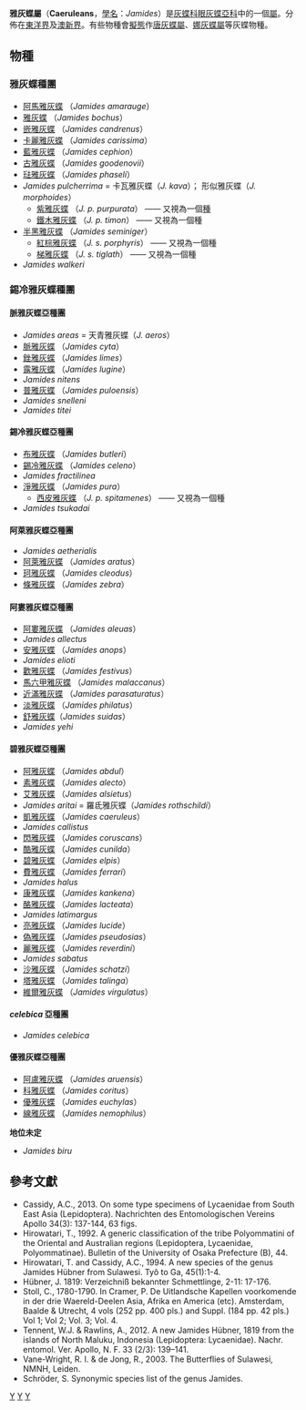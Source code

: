 {{NoteTA|G1=Butterfly}}
{{Automatic Taxobox
| taxon = Jamides
| authority = Hübner, [1819]
| image = JamidesBochusPhaidonMAC1.jpg
| image_caption = 雅灰蝶 (''Jamides bochus phaidon'', ♂)
| type_species = [[雅灰蝶|雅灰蝶]]<br />''Papilio bochus''
| type_species_authority = Stoll, [1782]
| subdivision_ranks = [[物種|物種]]
| subdivision = 有60多種，詳見正文。
| synonyms =
}}

'''雅灰蝶屬'''（'''Caeruleans'''，[[學名|學名]]：''Jamides''）是[[灰蝶科|灰蝶科]][[眼灰蝶亞科|眼灰蝶亞科]]中的一個[[屬|屬]]。分佈在[[東洋界|東洋界]]及[[澳新界|澳新界]]。有些物種會[[擬態|擬態]]作[[唐灰蝶屬|唐灰蝶屬]]、[[娜灰蝶屬|娜灰蝶屬]]等灰蝶物種。

== 物種 ==
=== 雅灰蝶種團 ===
* [[阿馬雅灰蝶|阿馬雅灰蝶]] （''Jamides amarauge''）
* [[雅灰蝶|雅灰蝶]] （''Jamides bochus''）
* [[嵌雅灰蝶|嵌雅灰蝶]] （''Jamides candrenus''）
* [[卡麗雅灰蝶|卡麗雅灰蝶]] （''Jamides carissima''）
* [[藍雅灰蝶|藍雅灰蝶]] （''Jamides cephion''）
* [[古雅灰蝶|古雅灰蝶]] （''Jamides goodenovii''）
* [[琺雅灰蝶|琺雅灰蝶]] （''Jamides phaseli''）
* ''Jamides pulcherrima'' = 卡瓦雅灰蝶（''J. kava''）； 形似雅灰蝶（''J. morphoides''）
** [[紫雅灰蝶|紫雅灰蝶]] （''J. p. purpurata''） —— 又視為一個[[種|種]]
** [[鐵木雅灰蝶|鐵木雅灰蝶]] （''J. p. timon''） —— 又視為一個種
* [[半黑雅灰蝶|半黑雅灰蝶]] （''Jamides seminiger''）
** [[紅棕雅灰蝶|紅棕雅灰蝶]] （''J. s. porphyris''） —— 又視為一個種
** [[梯雅灰蝶|梯雅灰蝶]] （''J. s. tiglath''） —— 又視為一個種
* ''Jamides walkeri''

=== 錫冷雅灰蝶種團 ===
==== 脈雅灰蝶亞種團 ====
* ''Jamides areas'' = 天青雅灰蝶（''J. aeros''）
* [[脈雅灰蝶|脈雅灰蝶]] （''Jamides cyta''）
* [[銼雅灰蝶|銼雅灰蝶]] （''Jamides limes''）
* [[露雅灰蝶|露雅灰蝶]] （''Jamides lugine''）
* ''Jamides nitens''
* [[普雅灰蝶|普雅灰蝶]] （''Jamides puloensis''）
* ''Jamides snelleni''
* ''Jamides titei''

==== 錫冷雅灰蝶亞種團 ====
* [[布雅灰蝶|布雅灰蝶]]  （''Jamides butleri''）
* [[錫冷雅灰蝶|錫冷雅灰蝶]] （''Jamides celeno''）
* ''Jamides fractilinea''
* [[淨雅灰蝶|淨雅灰蝶]] （''Jamides pura''）
** [[西皮雅灰蝶|西皮雅灰蝶]] （''J. p. spitamenes''） —— 又視為一個種
* ''Jamides tsukadai''

==== 阿萊雅灰蝶亞種團 ====
* ''Jamides aetherialis''
* [[阿萊雅灰蝶|阿萊雅灰蝶]] （''Jamides aratus''）
* [[珂雅灰蝶|珂雅灰蝶]] （''Jamides cleodus''）
* [[條雅灰蝶|條雅灰蝶]] （''Jamides zebra''）

==== 阿婁雅灰蝶亞種團 ====
* [[阿婁雅灰蝶|阿婁雅灰蝶]] （''Jamides aleuas''）
* ''Jamides allectus''
* [[安雅灰蝶|安雅灰蝶]] （''Jamides anops''）
* ''Jamides elioti''
* [[歡雅灰蝶|歡雅灰蝶]] （''Jamides festivus''）
* [[馬六甲雅灰蝶|馬六甲雅灰蝶]] （''Jamides malaccanus''）
* [[近滿雅灰蝶|近滿雅灰蝶]] （''Jamides parasaturatus''）
* [[淡雅灰蝶|淡雅灰蝶]] （''Jamides philatus''）
* [[舒雅灰蝶|舒雅灰蝶]]（''Jamides suidas''）
* ''Jamides yehi''

==== 碧雅灰蝶亞種團 ====
* [[阿雅灰蝶|阿雅灰蝶]] （''Jamides abdul''）
* [[素雅灰蝶|素雅灰蝶]] （''Jamides alecto''）
* [[艾雅灰蝶|艾雅灰蝶]] （''Jamides alsietus''）
* ''Jamides aritai'' = 羅氐雅灰蝶（''Jamides rothschildi''）
* [[凱雅灰蝶|凱雅灰蝶]] （''Jamides caeruleus''）
* ''Jamides callistus''
* [[閃雅灰蝶|閃雅灰蝶]] （''Jamides coruscans''）
* [[酷雅灰蝶|酷雅灰蝶]] （''Jamides cunilda''）
* [[碧雅灰蝶|碧雅灰蝶]] （''Jamides elpis''）
* [[費雅灰蝶|費雅灰蝶]] （''Jamides ferrari''）
* ''Jamides halus''
* [[康雅灰蝶|康雅灰蝶]] （''Jamides kankena''）
* [[酪雅灰蝶|酪雅灰蝶]] （''Jamides lacteata''）
* ''Jamides latimargus''
* [[亮雅灰蝶|亮雅灰蝶]] （''Jamides lucide''）
* [[偽雅灰蝶|偽雅灰蝶]] （''Jamides pseudosias''）
* [[麗雅灰蝶|麗雅灰蝶]] （''Jamides reverdini''）
* ''Jamides sabatus''
* [[沙雅灰蝶|沙雅灰蝶]] （''Jamides schatzi''）
* [[塔雅灰蝶|塔雅灰蝶]] （''Jamides talinga''）
* [[維爾雅灰蝶|維爾雅灰蝶]] （''Jamides virgulatus''）

==== ''celebica'' 亞種團 ====
* ''Jamides celebica''

==== 優雅灰蝶亞種團 ====
* [[阿盧雅灰蝶|阿盧雅灰蝶]] （''Jamides aruensis''）
* [[科雅灰蝶|科雅灰蝶]] （''Jamides coritus''）
* [[優雅灰蝶|優雅灰蝶]] （''Jamides euchylas''）
* [[線雅灰蝶|線雅灰蝶]] （''Jamides nemophilus''）

'''地位未定'''
* ''Jamides biru''

== 參考文獻 ==
{{reflist}}
* Cassidy, A.C., 2013. On some type specimens of Lycaenidae from South East Asia (Lepidoptera). Nachrichten des Entomologischen Vereins Apollo 34(3): 137-144, 63 figs.
* Hirowatari, T., 1992. A generic classification of the tribe Polyommatini of the Oriental and Australian regions (Lepidoptera, Lycaenidae, Polyommatinae). Bulletin of the University of Osaka Prefecture (B), 44.
* Hirowatari, T. and Cassidy, A.C., 1994. A new species of the genus Jamides Hübner from Sulawesi. Tyô to Ga, 45(1):1-4.
* Hübner, J. 1819: Verzeichniß bekannter Schmettlinge, 2-11: 17-176.
* Stoll, C., 1780-1790. In Cramer, P. De Uitlandsche Kapellen voorkomende in der drie Waereld-Deelen Asia, Afrika en America (etc). Amsterdam, Baalde & Utrecht, 4 vols (252 pp. 400 pls.) and Suppl. (184 pp. 42 pls.) Vol 1; Vol 2; Vol. 3; Vol. 4.
* Tennent, W.J. & Rawlins, A., 2012. A new Jamides Hübner, 1819 from the islands of North Maluku, Indonesia (Lepidoptera: Lycaenidae). Nachr. entomol. Ver. Apollo, N. F. 33 (2/3): 139–141.
* Vane-Wright, R. I. & de Jong, R., 2003. The Butterflies of Sulawesi, NMNH, Leiden.
* Schröder, S. Synonymic species list of the genus Jamides.

{{Commons category|Jamides}}
{{Taxonbar}}
[[Category:雅灰蝶屬|Y]]
[[Category:眼灰蝶族|Y]]
[[Category:_1819年描述的分类群|Y]]